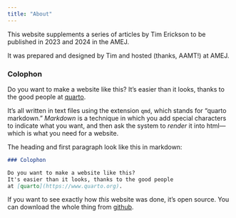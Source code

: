 ```yaml
---
title: "About"
---
```


This website supplements a series of articles 
by Tim Erickson 
to be published in 2023 and 2024 in the AMEJ.

It was prepared and designed by Tim and hosted (thanks, AAMT!) at AMEJ. 

### Colophon

Do you want to make a website like this? 
It's easier than it looks, thanks to the good people
at [quarto](https://www.quarto.org).

It's all written in text files using the extension `qmd`, 
which stands for "quarto markdown."
_Markdown_ is a technique in which you add special characters to indicate
what you want, and then ask the system to _render_ it into
html---which is what you need for a website.

The heading and first paragraph look like this in markdown:

``` .md
### Colophon

Do you want to make a website like this? 
It's easier than it looks, thanks to the good people
at [quarto](https://www.quarto.org).
```

If you want to see exactly how _this_ website was done, 
it's open source. 
You can download the whole thing from 
[github](https://github.com/eepsmedia/AMEJ).

